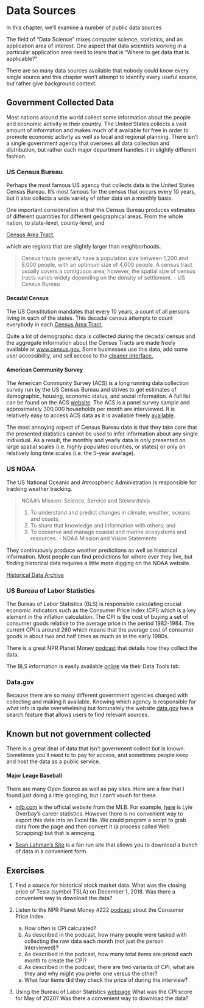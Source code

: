 # Data Sources

In this chapter, we'll examine a number of public data sources

The field of "Data Science" mixes computer science, statistics, and an
application area of interest. One aspect that data scientists working in a
particular application area need to learn that is "Where to get data that is
applicable?"

There are so many data sources available that nobody could know every single
source and this chapter won't attempt to identify every useful source, but
rather give background context.

## Government Collected Data
Most nations around the world collect some information about the people and 
economic activity in their country. The United States collects a vast amount
of information and makes much of it available for free in order to promote
economic activity as well as local and regional planning. There isn't a single
government agency that oversees all data collection and distribution, but rather
each major department handles it in slightly different fashion.

### US Census Bureau

Perhaps the most famous US agency that collects data is the United States
Census Bureau. It's most famous for the census that occurs every 10 years, but
it also collects a wide variety of other data on a monthly basis.

One important consideration is that the Census Bureau produces estimates of
different quantities for different geographical areas. From the whole nation, to 
state-level, county-level, and 

[Census Area Tract,](https://www.census.gov/geographies/reference-maps/2010/geo/2010-census-tract-maps.html)

which are regions that are slightly larger than neighborhoods. 

> Census tracts generally have a population size between 1,200 and 8,000 people, 
> with an optimum size of 4,000 people. A census tract usually covers a 
> contiguous area; however, the spatial size of census tracts varies widely 
> depending on the density of settlement.
>                             - US Census Bureau

#### Decadal Census
The US Constitution mandates that every 10 years, a count of all persons living
in each of the states. This decadal census attempts to count everybody in each 
[Census Area Tract,](https://www.census.gov/geographies/reference-maps/2010/geo/2010-census-tract-maps.html)

Quite a lot of demographic data is collected during the decadal census and the
aggregate information about the Census Tracts are made freely available at
[www.census.gov.](https://www.census.gov/data.html)
Some businesses use this data, add some user accessibility, and sell access to the 
[cleaner interface.](http://censusviewer.com/free-maps-and-data-links/)

#### American Community Survey

The American Community Survey (ACS) is a long running data collection survey run by the
US Census Bureau and strives to get estimates of demographic, housing,
economic status, and social information. A full list can be found on the ACS 
[website](https://www.census.gov/programs-surveys/acs/guidance/subjects.html).
The ACS is a panel survey sample and approximately 300,000 households per month
are interviewed. 
It is relatively easy to access ACS data as it is available freely
[available](https://www.census.gov/acs/www/data/data-tables-and-tools/).

The most annoying aspect of Census Bureau data is that they take care that the
presented statistics cannot be used to infer information about any single individual.
As a result, the monthly and yearly data is only presented on large spatial scales 
(i.e. highly populated counties, or states) or only on relatively long time scales 
(i.e. the 5-year average).

### US NOAA

The US National Oceanic and Atmospheric Administration is responsible for tracking
weather tracking.

> NOAA's Mission: Science, Service and Stewardship
>
> 1. To understand and predict changes in climate, weather, oceans and coasts;
> 2. To share that knowledge and information with others; and
> 3. To conserve and manage coastal and marine ecosystems and resources.
>                - NOAA Mission and Vision Statements

They continuously produce weather predictions as well as historical information.
Most people can find predictions for where ever they live, but finding historical
data requires a little more digging on the NOAA website.

[Historical Data Archive](https://www.ncdc.noaa.gov/cdo-web/)

### US Bureau of Labor Statistics
The Bureau of Labor Statistics (BLS) is responsible calculating crucial economic indicators
such as the Consumer Price Index (CPI) which is a key element in the inflation 
calculation. The CPI is the cost of buying a set of consumer goods relative to the
average price in the period 1982-1984. The current CPI is around 260 which means
that the average cost of consumer goods is about two and half times as much as in
the early 1980s. 

There is a great NPR Planet Money 
[podcast](https://www.npr.org/sections/money/2015/01/07/375653397/episode-222-the-price-of-lettuce-in-brooklyn)
that details how they collect the data.

The BLS information is easily available 
[online](https://www.bls.gov)
via their Data Tools tab.


### Data.gov
Because there are so many different government agencies charged with collecting
and making it available. Knowing which agency is responsible for what info is
quite overwhelming but fortunately the website [data.gov](https://www.data.gov)
has a search feature that allows users to find relevant sources.

## Known but not government collected
There is a great deal of data that isn't government collect but is known. Sometimes
you'll need to to pay for access, and sometimes people keep and host the data as
a public service.

#### Major Leage Baseball
There are many Open Source as well as pay sites. Here are a few that I found just
doing a little googling, but I can't vouch for these.

* [mlb.com](https://www.mlb.com) is the official website from the MLB.
    For example, [here](https://www.mlb.com/player/lyle-overbay-407489) is 
    Lyle Overbay's career statistics. However there is no convenient way to export
    this data into an Excel file. We could program a script to grab data from the 
    page and then convert it (a process called Web Scrapping) but that is annoying.
    
* [Sean Lahman's Site](http://www.seanlahman.com/baseball-archive/statistics/) is
    a fan run site that allows you to download a bunch of data in a convenient form.



## Exercises

1.  Find a source for historical stock market data. What was the closing 
    price of Tesla (symbol TSLA) on December 1, 2018. Was there a convenient way
    to download the data?
    
2.  Listen to the NPR Planet Money #222 
    [podcast](https://www.npr.org/sections/money/2015/01/07/375653397/episode-222-the-price-of-lettuce-in-brooklyn)
    about the Consumer Price Index.
    a)  How often is CPI calculated?
    b)  As described in the podcast, how many people were tasked with collecting 
        the raw data each month (not just the person interviewed)?
    c)  As described in the podcast, how many total items are priced each month 
        to create the CPI?
    d)  As described in the podcast, there are two variants of CPI, what are they
        and why might you prefer one versus the other?
    e)  What four items did they check the price of during the interview?
    
3.  Using the Bureau of Labor Statistics 
    [webpage](https://beta.bls.gov/dataViewer/view/timeseries/CUUR0000SA0)
    What was the CPI score for May of 2020? Was there a convenient way to 
    download the data?
    
